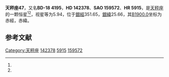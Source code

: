 {{Starbox begin
| name = 天秤座47
}}
{{Starbox observe
| epoch = [[J2000.0|J2000.0]]
| constell = [[天秤座|天秤座]]<ref name=SIMBAD>{{cite web
 | url=http://simbad.u-strasbg.fr/simbad/sim-id?Ident=HR+5915
 | title=Pulsating variable Star
 | publisher=Centre de Données astronomiques de Strasbourg
 | work=SIMBAD
 | accessdate=2012-07-13
 | archive-date=2016-03-18
 | archive-url=https://web.archive.org/web/20160318164413/http://simbad.u-strasbg.fr/simbad/sim-id?Ident=HR+5915
 | dead-url=no
 }}</ref><ref name=DATA>{{cite web
 | url=http://vizier.u-strasbg.fr/viz-bin/VizieR-5?-out.add=.&-source=5050&-corr=PK=HR&-out.max=9999&HR=5915
 | title=VizieR Detailed Page
 | accessdate=2012-07-13
 | archive-date=2016-03-04
 | archive-url=https://web.archive.org/web/20160304212453/http://vizier.u-strasbg.fr/viz-bin/VizieR-5?-out.add=.&-source=5050&-corr=PK=HR&-out.max=9999&HR=5915
 | dead-url=no
 }}</ref>
| 星官 = 
| ra = {{RA|15|55|0.3}}<ref name=SIMBAD /><ref name=DATA />
| dec = {{DEC|-19|22|59}}<ref name=SIMBAD /><ref name=DATA />
| appmag_v = 5.94<ref name=SIMBAD /><ref name=DATA />
}}
{{Starbox character
| class = B5V<ref name=SIMBAD /><ref name=DATA />
| b-v = -0.01<ref name=SIMBAD /><ref name=DATA />
| u-b = -0.53<ref name=SIMBAD /><ref name=DATA />
| r-i = -0.03<ref name=SIMBAD /><ref name=DATA />
| variable = 
}}
{{Starbox astrometry
| radial_v = -0.53
| prop_mo_ra = -7
| parallax = 
| p_error = 
}}
{{Starbox catalog
| names =BD-18 4195，[[SAO星表|SAO]] 159572，[[HD星表|HD]] 142378，[[HR星表|HR]] 5915}}
{{Starbox reference |Simbad=HR+5915}}
{{Starbox end}}

'''天秤座47'''，又名'''BD-18 4195'''，'''HD 142378'''、'''SAO 159572'''、'''HR 5915'''，是[[天秤座|天秤座]]的一颗恒星<ref name=SIMBAD /><ref name=DATA />，视星等为5.94，位于[[銀道座標系|銀經]]351.65，[[銀道座標系|銀緯]]25.66，其[[B1900.0|B1900.0]]坐标为赤經{{RA|15|49|13.5}}，赤緯{{DEC|-19|25.66|15}}。

== 参考文献 ==
{{reflist}}

{{star-stub}}

{{天秤座恒星}}
[[Category:天秤座|Category:天秤座]]
[[Category:HD和HDE天體|142378]]
[[Category:HR天體|5915]]
[[Category:SAO天體|159572]]